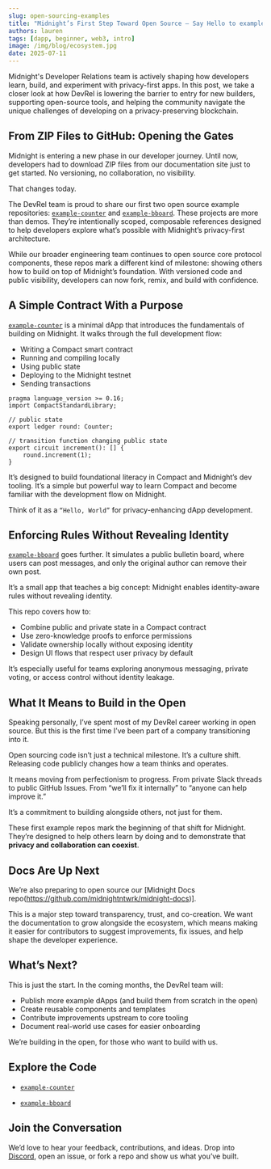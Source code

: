 ```yaml
---
slug: open-sourcing-examples
title: "Midnight’s First Step Toward Open Source – Say Hello to example-counter and example-bboard"
authors: lauren
tags: [dapp, beginner, web3, intro]
image: /img/blog/ecosystem.jpg
date: 2025-07-11
---
```


Midnight's Developer Relations team is actively shaping how developers learn, build, and experiment with privacy-first apps. In this post, we take a closer look at how DevRel is lowering the barrier to entry for new builders, supporting open-source tools, and helping the community navigate the unique challenges of developing on a privacy-preserving blockchain.

<!--truncate-->

## From ZIP Files to GitHub: Opening the Gates

Midnight is entering a new phase in our developer journey. Until now, developers had to download ZIP files from our documentation site just to get started. No versioning, no collaboration, no visibility.

That changes today.

The DevRel team is proud to share our first two open source example repositories: [`example-counter`](https://github.com/midnightntwrk/example-counter) and [`example-bboard`](https://github.com/midnightntwrk/example-bboard). These projects are more than demos. They’re intentionally scoped, composable references designed to help developers explore what’s possible with Midnight’s privacy-first architecture.

While our broader engineering team continues to open source core protocol components, these repos mark a different kind of milestone: showing others how to build on top of Midnight’s foundation. With versioned code and public visibility, developers can now fork, remix, and build with confidence.

## A Simple Contract With a Purpose 

[`example-counter`](https://github.com/midnightntwrk/example-counter) is a minimal dApp that introduces the fundamentals of building on Midnight. It walks through the full development flow:

- Writing a Compact smart contract  
- Running and compiling locally  
- Using public state  
- Deploying to the Midnight testnet  
- Sending transactions  

```compact
pragma language_version >= 0.16;
import CompactStandardLibrary;

// public state
export ledger round: Counter;

// transition function changing public state
export circuit increment(): [] {
    round.increment(1);
}
```
It’s designed to build foundational literacy in Compact and Midnight’s dev tooling. It’s a simple but powerful way to learn Compact and become familiar with the development flow on Midnight.

Think of it as a `“Hello, World”` for privacy-enhancing dApp development.

## Enforcing Rules Without Revealing Identity 

[`example-bboard`](https://github.com/midnightntwrk/example-bboard) goes further. It simulates a public bulletin board, where users can post messages, and only the original author can remove their own post.

It’s a small app that teaches a big concept: Midnight enables identity-aware rules without revealing identity.

This repo covers how to:

- Combine public and private state in a Compact contract  
- Use zero-knowledge proofs to enforce permissions  
- Validate ownership locally without exposing identity  
- Design UI flows that respect user privacy by default  

It’s especially useful for teams exploring anonymous messaging, private voting, or access control without identity leakage.

## What It Means to Build in the Open 

Speaking personally, I’ve spent most of my DevRel career working in open source. But this is the first time I’ve been part of a company transitioning into it.

Open sourcing code isn’t just a technical milestone. It’s a culture shift. Releasing code publicly changes how a team thinks and operates.

It means moving from perfectionism to progress. From private Slack threads to public GitHub Issues. From “we’ll fix it internally” to “anyone can help improve it.”

It’s a commitment to building alongside others, not just for them.

These first example repos mark the beginning of that shift for Midnight. They’re designed to help others learn by doing and to demonstrate that **privacy and collaboration can coexist**.

## Docs Are Up Next 

We’re also preparing to open source our [Midnight Docs repo(https://github.com/midnightntwrk/midnight-docs)].

This is a major step toward transparency, trust, and co-creation. We want the documentation to grow alongside the ecosystem, which means making it easier for contributors to suggest improvements, fix issues, and help shape the developer experience.

## What’s Next? 

This is just the start. In the coming months, the DevRel team will:

- Publish more example dApps (and build them from scratch in the open)  
- Create reusable components and templates  
- Contribute improvements upstream to core tooling  
- Document real-world use cases for easier onboarding  

We’re building in the open, for those who want to build with us.

## Explore the Code 

- [`example-counter`](https://github.com/midnightntwrk/example-counter)  

- [`example-bboard`](https://github.com/midnightntwrk/example-bboard)

## Join the Conversation 

We’d love to hear your feedback, contributions, and ideas. Drop into [Discord](https://discord.gg/midnightnetwork), open an issue, or fork a repo and show us what you’ve built.
